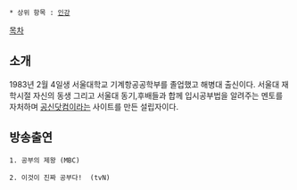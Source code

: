  * 상위 항목 : [[인강]]
[[목차]]

== 소개 ==
1983년 2월 4일생
서울대학교 기계항공공학부를 졸업했고 해병대 출신이다.
서울대 재학시절 자신의 동생 그리고 서울대 동기,후배들과 합께  입시공부법을 알려주는 멘토를 자처하며 [[공신닷컴]]이라는 사이트를 만든 설립자이다.


== 방송출연 ==

 1. 공부의 제왕 (MBC)

 2. 이것이 진짜 공부다!  (tvN)
